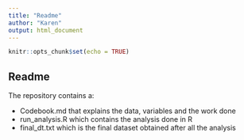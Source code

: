---
title: "Readme"
author: "Karen"
output: html_document
---

```{r setup, include=FALSE}
knitr::opts_chunk$set(echo = TRUE)
```

## Readme

The repository contains a:

* Codebook.md that explains the data, variables and the work done
* run_analysis.R which contains the analysis done in R
* final_dt.txt which is the final dataset obtained after all the analysis


